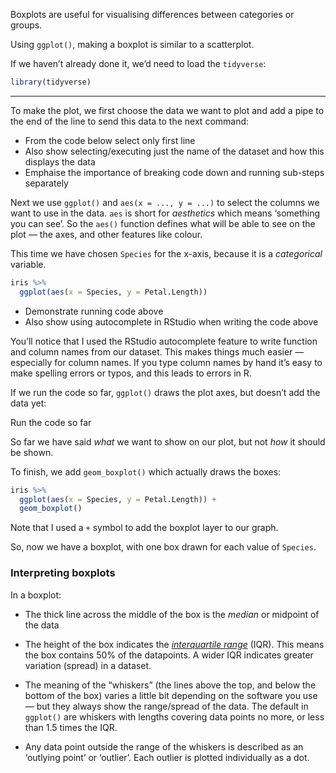 Boxplots are useful for visualising differences between categories or groups.

Using `ggplot()`, making a boxplot is similar to a scatterplot.

If we haven't already done it, we'd need to load the `tidyverse`:

```r
library(tidyverse)
```


------------------------

To make the plot, we first choose the data we want to plot and add a pipe to the end of the
line to send this data to the next command:

:::{.direction}

- From the code below select only first line
- Also show selecting/executing just the name of the dataset
and how this displays the data
- Emphaise the importance of breaking code down and running sub-steps separately

:::


Next we use `ggplot()` and `aes(x = ..., y = ...)` to select the columns we want to use in the data.
`aes` is short for *aesthetics* which means 'something you can see'. So the `aes()` function
defines what will be able to see on the plot — the axes, and other features like colour.

This time we have chosen `Species` for the x-axis, because it is a *categorical* variable.

```r
iris %>%
  ggplot(aes(x = Species, y = Petal.Length))
```


:::{.direction}

- Demonstrate running code above
- Also show using autocomplete in RStudio when writing the code above

:::


You'll notice that I used the RStudio autocomplete feature to write function and column names
from our dataset. This makes things much easier — especially for column names. If you type column names by
hand it's easy to make spelling errors or typos, and this leads to errors in R.

If we run the code so far, `ggplot()` draws the plot axes, but doesn't add the data yet:

:::{.direction}

Run the code so far

:::


So far we have said *what* we want to show on our plot, but not *how* it should be shown.

To finish, we add `geom_boxplot()` which actually draws the boxes:

```r
iris %>%
  ggplot(aes(x = Species, y = Petal.Length)) +
  geom_boxplot()
```

Note that I used a `+` symbol to add the boxplot layer to our graph.

So, now we have a boxplot, with one box drawn for each value of `Species`.


### Interpreting boxplots

In a boxplot:

- The thick line across the middle of the box is the *median* or midpoint of the data

- The height of the box indicates the [*interquartile range*](https://www.bbc.co.uk/bitesize/guides/zx7rk7h/revision/2) (IQR). This means the box contains 50% of the datapoints. A wider IQR indicates greater variation (spread) in a dataset.

- The meaning of the "whiskers" (the lines above the top, and below the bottom of the box) varies a little bit depending on the software you use — but they always show the range/spread of the data. The default in `ggplot()` are whiskers with lengths covering data points no more, or less than 1.5 times the IQR.

- Any data point outside the range of the whiskers is described as an 'outlying point' or 'outlier'. Each outlier is plotted individually as a dot.
